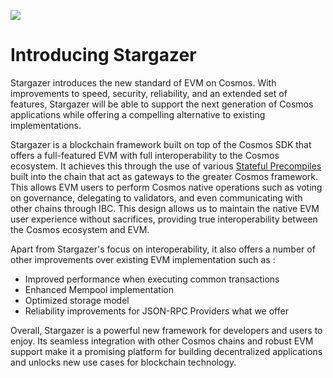 
![](/stargazer-banner.png)

# Introducing Stargazer

Stargazer introduces the new standard of EVM on Cosmos. With improvements to speed, security, reliability,
and an extended set of features, Stargazer will be able to support the next generation of
Cosmos applications while offering a compelling alternative to existing implementations. 

Stargazer is a blockchain framework built on top of the Cosmos SDK that offers a full-featured EVM with full
interoperability to the Cosmos ecosystem. It achieves this through the use of various [Stateful Precompiles]() built
into the chain that act as gateways to the greater Cosmos framework. This allows EVM users to perform Cosmos native operations such as voting on governance,
delegating to validators, and even communicating with other chains through IBC. This design allows us to maintain
the native EVM user experience without sacrifices, providing true interoperability between the Cosmos ecosystem and EVM. 

Apart from Stargazer's focus on interoperability, it also offers a number of other improvements over existing
EVM implementation such as :
- Improved performance when executing common transactions
- Enhanced Mempool implementation
- Optimized storage model
- Reliability improvements for JSON-RPC Providers
what we offer

Overall, Stargazer is a powerful new framework for developers and users to enjoy. Its seamless integration with other 
Cosmos chains and robust EVM support make it a promising platform for building decentralized applications and unlocks
new use cases for blockchain technology.
